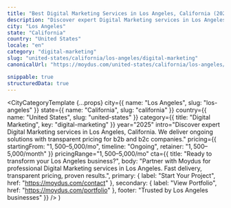 ```yaml
---
title: "Best Digital Marketing Services in Los Angeles, California (2025)"
description: "Discover expert Digital Marketing services in Los Angeles, California. Ongoing delivery, $1,500–$5,000/mo investment. Local market expertise + modern solutions."
city: "Los Angeles"
state: "California"
country: "United States"
locale: "en"
category: "digital-marketing"
slug: "united-states/california/los-angeles/digital-marketing"
canonicalUrl: "https://moydus.com/united-states/california/los-angeles/digital-marketing"

snippable: true
structuredData: true
---
```



  <CityCategoryTemplate
    {...props}
    city={{ name: "Los Angeles", slug: "los-angeles" }}
    state={{ name: "California", slug: "california" }}
    country={{ name: "United States", slug: "united-states" }}
    category={{ title: "Digital Marketing", key: "digital-marketing" }}
    year="2025"
    intro="Discover expert Digital Marketing services in Los Angeles, California. We deliver ongoing solutions with transparent pricing for b2b and b2c companies."
    pricing={{
      startingFrom: "$1,500–$5,000/mo",
      timeline: "Ongoing",
      retainer: "$1,500–$5,000/month"
    }}
    pricingRange="$1,500–$5,000/mo"
    cta={{
      title: "Ready to transform your Los Angeles business?",
      body: "Partner with Moydus for professional Digital Marketing services in Los Angeles. Fast delivery, transparent pricing, proven results.",
      primary: { label: "Start Your Project", href: "https://moydus.com/contact" },
      secondary: { label: "View Portfolio", href: "https://moydus.com/portfolio" },
      footer: "Trusted by Los Angeles businesses"
    }}
  />
)
